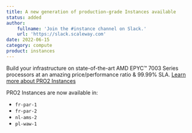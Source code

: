 ```yaml
---
title: A new generation of production-grade Instances available 
status: added
author:
    fullname: 'Join the #instance channel on Slack.'
    url: 'https://slack.scaleway.com'
date: 2022-06-15
category: compute
product: instances
---
```


Build your infrastructure on state-of-the-art AMD EPYC™ 7003 Series processors at an amazing price/performance ratio & 99.99% SLA. [Learn more about PRO2 Instances](https://www.scaleway.com/fr/instances-virtuelles/pro2/)

PRO2 Instances are now available in:
* `fr-par-1`
* `fr-par-2`
* `nl-ams-2`
* `pl-waw-1`